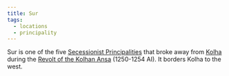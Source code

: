 ```yaml
---
title: Sur
tags:
  - locations
  - principality
---
```


Sur is one of the five
[Secessionist Principalities](../organizations/secessionist-principalities.mdx)
that broke away from [Kolha](./kolha.mdx) during the
[Revolt of the Kolhan Ansa](../events/revolt-of-the-kolhan-ansa.mdx) (1250-1254
AI). It borders Kolha to the west.
